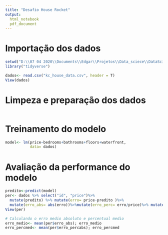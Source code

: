 ```yaml
---
title: "Desafio House Rocket"
output: 
  html_notebook
  pdf_document
---
```


# Importação dos dados
```r
setwd("D:\\07 04 2020\\Documents\\Edgar\\Projetos\\Data_sciece\\DataScience_projects\\Vendas_casa")
library("tidyverse")

dados<- read.csv("kc_house_data.csv", header = T)
View(dados)
```

# Limpeza e preparação dos dados
```r
```

# Treinamento do modelo
```r

model<- lm(price~bedrooms+bathrooms+floors+waterfront,
           data= dados)

```

# Avaliação da performance do modelo
```r
predito<-predict(model)
per<- dados %>% select("id", "price")%>%
  mutate(predito) %>% mutate(erro= price-predito )%>%
  mutate(erro_abs= abs(erro))%>%mutate(erro_perc= erro/price)%>% mutate(erro_percabs= abs(erro_perc))
View(per)

# Calculando o erro medio absoluto e percentual medio
erro_medio<- mean(per$erro_abs); erro_medio
erro_percmed<- mean(per$erro_percabs); erro_percmed

```






